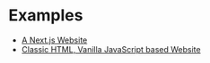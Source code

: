 # Examples

- [A Next.js Website](https://plainsheet-example-nextjs.vercel.app/)
- [Classic HTML, Vanilla JavaScript based Website](https://plain-bottom-sheet-html.vercel.app/)

